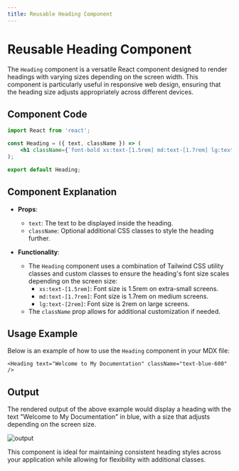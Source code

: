 ```yaml
---
title: Reusable Heading Component
---
```




# Reusable Heading Component

The `Heading` component is a versatile React component designed to render headings with varying sizes depending on the screen width. This component is particularly useful in responsive web design, ensuring that the heading size adjusts appropriately across different devices.

## Component Code

```jsx
import React from 'react';

const Heading = ({ text, className }) => (
    <h1 className={`font-bold xs:text-[1.5rem] md:text-[1.7rem] lg:text-[2rem] ${className}`}>{text}</h1>
);

export default Heading;
```

## Component Explanation

- **Props**:
  - `text`: The text to be displayed inside the heading.
  - `className`: Optional additional CSS classes to style the heading further.

- **Functionality**:
  - The `Heading` component uses a combination of Tailwind CSS utility classes and custom classes to ensure the heading's font size scales depending on the screen size:
    - `xs:text-[1.5rem]`: Font size is 1.5rem on extra-small screens.
    - `md:text-[1.7rem]`: Font size is 1.7rem on medium screens.
    - `lg:text-[2rem]`: Font size is 2rem on large screens.
  - The `className` prop allows for additional customization if needed.

## Usage Example

Below is an example of how to use the `Heading` component in your MDX file:

```mdx
<Heading text="Welcome to My Documentation" className="text-blue-600" />
```

## Output

The rendered output of the above example would display a heading with the text "Welcome to My Documentation" in blue, with a size that adjusts depending on the screen size.

![output](/assets/heading.png)


This component is ideal for maintaining consistent heading styles across your application while allowing for flexibility with additional classes.
